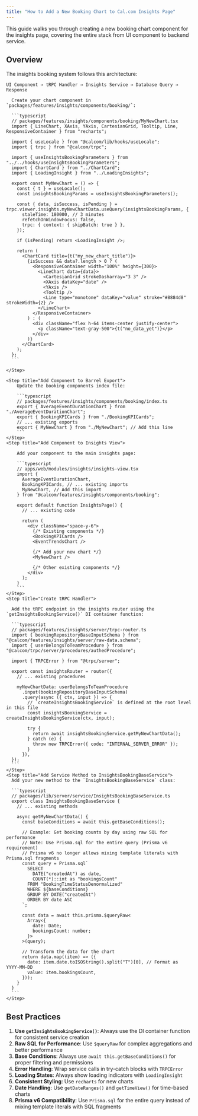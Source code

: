 ```yaml
---
title: "How to Add a New Booking Chart to Cal.com Insights Page"
---
```


This guide walks you through creating a new booking chart component for the insights page, covering the entire stack from UI component to backend service.

## Overview

The insights booking system follows this architecture:

```
UI Component → tRPC Handler → Insights Service → Database Query → Response
```

<Steps>
    <Step title="Create the UI Component">

      Create your chart component in `packages/features/insights/components/booking/`:

      ```typescript
      // packages/features/insights/components/booking/MyNewChart.tsx
      import { LineChart, XAxis, YAxis, CartesianGrid, Tooltip, Line, ResponsiveContainer } from "recharts";

      import { useLocale } from "@calcom/lib/hooks/useLocale";
      import { trpc } from "@calcom/trpc";

      import { useInsightsBookingParameters } from "../../hooks/useInsightsBookingParameters";
      import { ChartCard } from "../ChartCard";
      import { LoadingInsight } from "../LoadingInsights";

      export const MyNewChart = () => {
        const { t } = useLocale();
        const insightsBookingParams = useInsightsBookingParameters();

        const { data, isSuccess, isPending } = trpc.viewer.insights.myNewChartData.useQuery(insightsBookingParams, {
          staleTime: 180000, // 3 minutes
          refetchOnWindowFocus: false,
          trpc: { context: { skipBatch: true } },
        });

        if (isPending) return <LoadingInsight />;

        return (
          <ChartCard title={t("my_new_chart_title")}>
            {isSuccess && data?.length > 0 ? (
              <ResponsiveContainer width="100%" height={300}>
                <LineChart data={data}>
                  <CartesianGrid strokeDasharray="3 3" />
                  <XAxis dataKey="date" />
                  <YAxis />
                  <Tooltip />
                  <Line type="monotone" dataKey="value" stroke="#8884d8" strokeWidth={2} />
                </LineChart>
              </ResponsiveContainer>
            ) : (
              <div className="flex h-64 items-center justify-center">
                <p className="text-gray-500">{t("no_data_yet")}</p>
              </div>
            )}
          </ChartCard>
        );
      };
      ```

    </Step>

    <Step title="Add Component to Barrel Export">
        Update the booking components index file:

        ```typescript
        // packages/features/insights/components/booking/index.ts
        export { AverageEventDurationChart } from "./AverageEventDurationChart";
        export { BookingKPICards } from "./BookingKPICards";
        // ... existing exports
        export { MyNewChart } from "./MyNewChart"; // Add this line
        ```
    </Step>
    <Step title="Add Component to Insights View">

        Add your component to the main insights page:

        ```typescript
        // apps/web/modules/insights/insights-view.tsx
        import {
          AverageEventDurationChart,
          BookingKPICards, // ... existing imports
          MyNewChart, // Add this import
        } from "@calcom/features/insights/components/booking";

        export default function InsightsPage() {
          // ... existing code

          return (
            <div className="space-y-6">
              {/* Existing components */}
              <BookingKPICards />
              <EventTrendsChart />

              {/* Add your new chart */}
              <MyNewChart />

              {/* Other existing components */}
            </div>
          );
        }
        ```
    </Step>
    <Step title="Create tRPC Handler">

      Add the tRPC endpoint in the insights router using the `getInsightsBookingService()` DI container function:

      ```typescript
      // packages/features/insights/server/trpc-router.ts
      import { bookingRepositoryBaseInputSchema } from "@calcom/features/insights/server/raw-data.schema";
      import { userBelongsToTeamProcedure } from "@calcom/trpc/server/procedures/authedProcedure";

      import { TRPCError } from "@trpc/server";

      export const insightsRouter = router({
        // ... existing procedures

        myNewChartData: userBelongsToTeamProcedure
          .input(bookingRepositoryBaseInputSchema)
          .query(async ({ ctx, input }) => {
            // `createInsightsBookingService` is defined at the root level in this file
            const insightsBookingService = createInsightsBookingService(ctx, input);

            try {
              return await insightsBookingService.getMyNewChartData();
            } catch (e) {
              throw new TRPCError({ code: "INTERNAL_SERVER_ERROR" });
            }
          }),
      });
      ```
    </Step>
    <Step title="Add Service Method to InsightsBookingBaseService">
      Add your new method to the `InsightsBookingBaseService` class:

      ```typescript
      // packages/lib/server/service/InsightsBookingBaseService.ts
      export class InsightsBookingBaseService {
        // ... existing methods

        async getMyNewChartData() {
          const baseConditions = await this.getBaseConditions();

          // Example: Get booking counts by day using raw SQL for performance
          // Note: Use Prisma.sql for the entire query (Prisma v6 requirement)
          // Prisma v6 no longer allows mixing template literals with Prisma.sql fragments
          const query = Prisma.sql`
            SELECT
              DATE("createdAt") as date,
              COUNT(*)::int as "bookingsCount"
            FROM "BookingTimeStatusDenormalized"
            WHERE ${baseConditions}
            GROUP BY DATE("createdAt")
            ORDER BY date ASC
          `;

          const data = await this.prisma.$queryRaw<
            Array<{
              date: Date;
              bookingsCount: number;
            }>
          >(query);

          // Transform the data for the chart
          return data.map((item) => ({
            date: item.date.toISOString().split("T")[0], // Format as YYYY-MM-DD
            value: item.bookingsCount,
          }));
        }
      }
      ```
    </Step>

</Steps>

## Best Practices

1. **Use `getInsightsBookingService()`**: Always use the DI container function for consistent service creation
2. **Raw SQL for Performance**: Use `$queryRaw` for complex aggregations and better performance
3. **Base Conditions**: Always use `await this.getBaseConditions()` for proper filtering and permissions
4. **Error Handling**: Wrap service calls in try-catch blocks with `TRPCError`
5. **Loading States**: Always show loading indicators with `LoadingInsight`
6. **Consistent Styling**: Use `recharts` for new charts
7. **Date Handling**: Use `getDateRanges()` and `getTimeView()` for time-based charts
8. **Prisma v6 Compatibility**: Use `Prisma.sql` for the entire query instead of mixing template literals with SQL fragments
